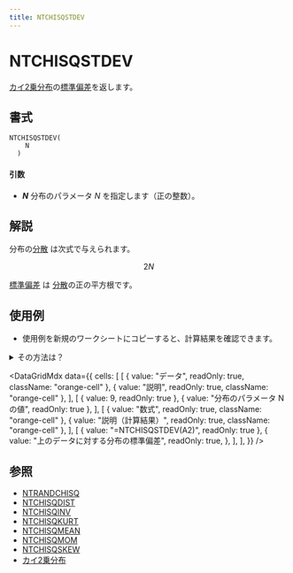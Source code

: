 ```yaml
---
title: NTCHISQSTDEV
---
```



# NTCHISQSTDEV

[カイ2乗分布](../../05-gallery-of-distributions/chi-square-distribution.mdx)の[標準偏差](/docs/glossary#standard-deviation)を返します。

## 書式

```excel
NTCHISQSTDEV(
    N
  )
```

#### 引数

- **_N_** 分布のパラメータ $N$ を指定します（正の整数）。

## 解説

分布の[分散](/docs/glossary#variance) は次式で与えられます。

$$
2N
$$

[標準偏差](/docs/glossary#standard-deviation) は [分散](/docs/glossary#variance)の正の平方根です。

## 使用例

- 使用例を新規のワークシートにコピーすると、計算結果を確認できます。

<details>
<summary>その方法は？</summary>

1.  新しいブックまたはワークシートを作成します。
2.  ヘルプ トピックにある使用例を選択します（行番号および列番号を除く）。

    ![Selecting an example from Help](./../../assets/functions/HowToCopy.png)

    ヘルプから使用例を選択する

3.  Ctrl キーを押しながら C キーを押します。
4.  ワークシートのセル A1 を選択し、Ctrl キーを押しながら V キーを押します。
5.  計算結果と結果を返す数式の表示を切り替えるには、Ctrl キーを押しながら ` (アクサン グラーブ) キーを押すか、または [ツール] メニューの [ワークシート分析] をポイントし、[ワークシート分析モード] をクリックします。

</details>

<DataGridMdx
  data={{
    cells: [
      [
        { value: "データ", readOnly: true, className: "orange-cell" },
        { value: "説明", readOnly: true, className: "orange-cell" },
      ],
      [
        { value: 9, readOnly: true },
        { value: "分布のパラメータ N の値", readOnly: true },
      ],
      [
        { value: "数式", readOnly: true, className: "orange-cell" },
        { value: "説明（計算結果）", readOnly: true, className: "orange-cell" },
      ],
      [
        { value: "=NTCHISQSTDEV(A2)", readOnly: true },
        {
          value: "上のデータに対する分布の標準偏差",
          readOnly: true,
        },
      ],
    ],
  }}
/>

## 参照

- [NTRANDCHISQ](../01-random-numbers/01-single-series/04-ntrandchisq.mdx)
- [NTCHISQDIST](017-ntchisqdist.mdx)
- [NTCHISQINV](018-ntchisqinv.mdx)
- [NTCHISQKURT](019-ntchisqkurt.mdx)
- [NTCHISQMEAN](020-ntchisqmean.mdx)
- [NTCHISQMOM](021-ntchisqmom.mdx)
- [NTCHISQSKEW](022-ntchisqskew.mdx)
- [カイ2乗分布](../../05-gallery-of-distributions/chi-square-distribution.mdx)
